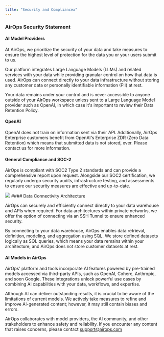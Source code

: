 ```yaml
---
title: "Security and Compliancex"
---
```

### AirOps Security Statement

#### AI Model Providers

At AirOps, we prioritize the security of your data and take measures to ensure the highest level of protection for the data you or your users submit to us.

Our platform integrates Large Language Models (LLMs) and related services with your data while providing granular control on how that data is used. AirOps can connect directly to your data infrastructure without storing any customer data or personally identifiable information (PII) at rest.

Your data remains under your control and is never accessible to anyone outside of your AirOps workspace unless sent to a Large Language Model provider such as OpenAI, in which case it's important to review their Data Retention Policy.

#### OpenAI

OpenAI does not train on information sent via their API. Additionally, AirOps Enterprise customers benefit from OpenAI's Enterprise ZDR (Zero Data Retention) which means that submitted data is not stored, ever. Please contact us for more information.

#### General Compliance and SOC-2

AirOps is compliant with SOC2 Type 2 standards and can provide a comprehensive report upon request. Alongside our SOC2 certification, we regularly undergo security audits, infrastructure testing, and assessments to ensure our security measures are effective and up-to-date.
<Frame>
<img src="/images/soc-2.png"/>
</Frame>
#### Data Connectivity Architecture

AirOps can securely and efficiently connect directly to your data warehouse and APIs when required. For data architectures within private networks, we offer the option of connecting via an SSH Tunnel to ensure enhanced security.

By connecting to your data warehouse, AirOps enables data retrieval, definition, modeling, and aggregation using SQL. We store defined datasets logically as SQL queries, which means your data remains within your architecture, and AirOps does not store customer datasets at rest.

#### AI Models in AirOps

AirOps' platform and tools incorporate AI features powered by pre-trained models accessed via third-party APIs, such as OpenAI, Cohere, Anthropic, and soon Google. These integrations unlock powerful use cases by combining AI capabilities with your data, workflows, and expertise.

Although AI can deliver outstanding results, it is crucial to be aware of the limitations of current models. We actively take measures to refine and improve AI-generated content; however, it may still contain biases and errors.

AirOps collaborates with model providers, the AI community, and other stakeholders to enhance safety and reliability. If you encounter any content that raises concerns, please contact [support@airops.com](mailto:support@airops.com)
